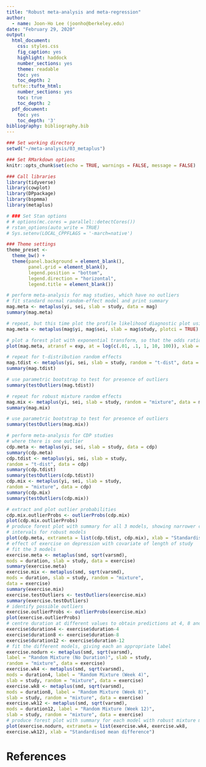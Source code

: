 ```yaml
---
title: "Robust meta-analysis and meta-regression"
author: 
  - name: Joon-Ho Lee (joonho@berkeley.edu)
date: "February 29, 2020"
output:
  html_document: 
    css: styles.css
    fig_caption: yes
    highlight: haddock
    number_sections: yes
    theme: readable
    toc: yes
    toc_depth: 2
  tufte::tufte_html:
    number_sections: yes
    toc: true
    toc_depth: 2
  pdf_document:
    toc: yes
    toc_depth: '3'
bibliography: bibliography.bib
---
```


```r
### Set working directory
setwd("~/meta-analysis/03_metaplus")

### Set RMarkdown options
knitr::opts_chunk$set(echo = TRUE, warnings = FALSE, message = FALSE)

### Call libraries
library(tidyverse)
library(cowplot)
library(DPpackage)
library(bspmma)
library(metaplus)

# ### Set Stan options
# # options(mc.cores = parallel::detectCores())
# rstan_options(auto_write = TRUE)
# Sys.setenv(LOCAL_CPPFLAGS = '-march=native')

### Theme settings
theme_preset <- 
  theme_bw() + 
  theme(panel.background = element_blank(),
        panel.grid = element_blank(), 
        legend.position = "bottom", 
        legend.direction = "horizontal", 
        legend.title = element_blank())
```


```r
# perform meta-analysis for mag studies, which have no outliers
# fit standard normal random-effect model and print summary
mag.meta <- metaplus(yi, sei, slab = study, data = mag)
summary(mag.meta)

# repeat, but this time plot the profile likelihood diagnostic plot using plotci
mag.meta <- metaplus(mag$yi, mag$sei, slab = mag$study, plotci = TRUE)

# plot a forest plot with exponential transform, so that the odds ratios are plotted
plot(mag.meta, atransf = exp, at = log(c(.01, .1, 1, 10, 100)), xlab = "Odds Ratio", cex = 0.75)

# repeat for t-distribution random effects
mag.tdist <- metaplus(yi, sei, slab = study, random = "t-dist", data = mag)
summary(mag.tdist)

# use parametric bootstrap to test for presence of outliers
summary(testOutliers(mag.tdist))

# repeat for robust mixture random effects
mag.mix <- metaplus(yi, sei, slab = study, random = "mixture", data = mag)
summary(mag.mix)

# use parametric bootstrap to test for presence of outliers
summary(testOutliers(mag.mix))

# perform meta-analysis for CDP studies
# where there is one outlier
cdp.meta <- metaplus(yi, sei, slab = study, data = cdp)
summary(cdp.meta)
cdp.tdist <- metaplus(yi, sei, slab = study,
random = "t-dist", data = cdp)
summary(cdp.tdist)
summary(testOutliers(cdp.tdist))
cdp.mix <- metaplus(yi, sei, slab = study,
random = "mixture", data = cdp)
summary(cdp.mix)
summary(testOutliers(cdp.mix))

# extract and plot outlier probabilities
cdp.mix.outlierProbs <- outlierProbs(cdp.mix)
plot(cdp.mix.outlierProbs)
# produce forest plot with summary for all 3 models, showing narrower confidence
# intervals for robust models
plot(cdp.meta, extrameta = list(cdp.tdist, cdp.mix), xlab = "Standardised Mean Difference")
# effect of exercise on depression with covariate of length of study
# fit the 3 models
exercise.meta <- metaplus(smd, sqrt(varsmd),
mods = duration, slab = study, data = exercise)
summary(exercise.meta)
exercise.mix <- metaplus(smd, sqrt(varsmd),
mods = duration, slab = study, random = "mixture",
data = exercise)
summary(exercise.mix)
exercise.testOutliers <- testOutliers(exercise.mix)
summary(exercise.testOutliers)
# identify possible outliers
exercise.outlierProbs <- outlierProbs(exercise.mix)
plot(exercise.outlierProbs)
# centre duration at different values to obtain predictions at 4, 8 and 12 weeks
exercise$duration4 <- exercise$duration-4
exercise$duration8 <- exercise$duration-8
exercise$duration12 <- exercise$duration-12
# fit the different models, giving each an appropriate label
exercise.nodurn <- metaplus(smd, sqrt(varsmd),
label = "Random Mixture (No Duration)", slab = study,
random = "mixture", data = exercise)
exercise.wk4 <- metaplus(smd, sqrt(varsmd),
mods = duration4, label = "Random Mixture (Week 4)",
slab = study, random = "mixture", data = exercise)
exercise.wk8 <- metaplus(smd, sqrt(varsmd),
mods = duration8, label = "Random Mixture (Week 8)",
slab = study, random = "mixture", data = exercise)
exercise.wk12 <- metaplus(smd, sqrt(varsmd),
mods = duration12, label = "Random Mixture (Week 12)",
slab = study, random = "mixture", data = exercise)
# produce forest plot with summary for each model with robust mixture model at different weeks
plot(exercise.nodurn, extrameta = list(exercise.wk4, exercise.wk8,
exercise.wk12), xlab = "Standardised mean difference")

```



# References



